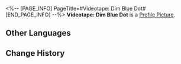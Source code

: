 <%-- [PAGE_INFO]
PageTitle=#Videotape: Dim Blue Dot#
[END_PAGE_INFO] --%>
{{Item Infobox
|id          = 140075
|image       = Item Videotape- Dim Blue Dot.png
|type        = Mission Item
|invCategory = Missions
|rarity      = 3
|effect      = 
|description = A videotape that recorded the intricate secrets of the space station. Its maker went the extra mile in making it secure by installing a most extraordinary security mechanism.
}}
{{Description|''"As if you have fallen into a space that has neither beginning nor end, you look through a standard-issue navigation visor and stare into the deepest retreat of the vast universe. In the distance, you see a dim blue dot, like a drop of water before the canvas of darkness."''}}
'''Videotape: Dim Blue Dot''' is a [[Profile Picture]].

==Other Languages==
{{Other Languages
|en   = Videotape: Dim Blue Dot
|zhs  = 录像带：黯淡蓝点
|zht  = 錄影帶：黯淡藍點
|ja   = ビデオテープ：ダークブルーの点
|ko   = 녹화 테이프: 칙칙한 푸른 점
|es   = Cinta de video: Punto azul tenue
|fr   = Cassette : Un point bleu terne
|ru   = Видеоплёнка: Тусклая синяя точка
|th   = วิดีโอเทป: จุดสีฟ้าอ่อน
|vi   = Băng Ghi Hình: Chấm Xanh Lam U Tối
|de   = Videoband: Trüber Blauer Punkt
|id   = Rekaman Video: Titik Biru Pucat dan Samar
|pt   = Fita Cassete: Pontinho Azul
}}

==Change History==
{{Change History|1.0}}